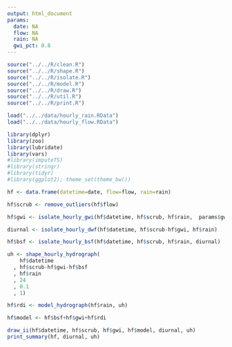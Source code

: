 ```yaml
---
output: html_document
params:
  date: NA
  flow: NA
  rain: NA
  gwi_pct: 0.8
---
```

\pagenumbering{gobble}
```r
source("../../R/clean.R")
source("../../R/shape.R")
source("../../R/isolate.R")
source("../../R/model.R")
source("../../R/draw.R")
source("../../R/util.R")
source("../../R/print.R")

load("../../data/hourly_rain.RData")
load("../../data/hourly_flow.RData")

library(dplyr)
library(zoo)
library(lubridate)
library(vars)
#library(imputeTS)
#library(stringr)
#library(tidyr)
#library(ggplot2); theme_set(theme_bw())

hf <- data.frame(datetime=date, flow=flow, rain=rain)
```

```r
hf$scrub <- remove_outliers(hf$flow)

hf$gwi <- isolate_hourly_gwi(hf$datetime, hf$scrub, hf$rain,  params$gwi_pct)

diurnal <- isolate_hourly_dwf(hf$datetime, hf$scrub-hf$gwi, hf$rain)

hf$bsf <- isolate_hourly_bsf(hf$datetime, hf$scrub, hf$rain, diurnal)

uh <- shape_hourly_hydrograph(
    hf$datetime
  , hf$scrub-hf$gwi-hf$bsf
  , hf$rain
  , 24
  , 0.1
  , 1)

hf$rdi <- model_hydrograph(hf$rain, uh)

hf$model <- hf$bsf+hf$gwi+hf$rdi

draw_ii(hf$datetime, hf$scrub, hf$gwi, hf$model, diurnal, uh)
print_summary(hf, diurnal, uh)
```
